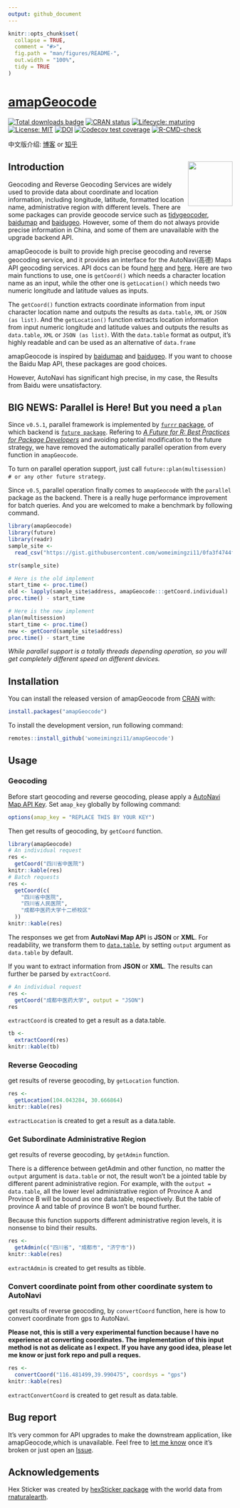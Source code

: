 ```yaml
---
output: github_document
---
```


<!-- README.md is generated from README.Rmd. Please edit that file -->

```r
knitr::opts_chunk$set(
  collapse = TRUE,
  comment = "#>",
  fig.path = "man/figures/README-",
  out.width = "100%",
  tidy = TRUE
)
```

<!-- Place this tag in your head or just before your close body tag. -->
<!--<script async defer src="https://buttons.github.io/buttons.js"></script>-->

# [amapGeocode](https://github.com/womeimingzi11/amapGeocode)

<!-- badges: start -->
[![Total downloads badge](https://cranlogs.r-pkg.org/badges/grand-total/amapGeocode?color=blue)](https://CRAN.R-project.org/package=amapGeocode)
[![CRAN status](https://www.r-pkg.org/badges/version/amapGeocode)](https://CRAN.R-project.org/package=amapGeocode)
[![Lifecycle: maturing](https://img.shields.io/badge/lifecycle-maturing-blue.svg)](https://www.tidyverse.org/lifecycle/#maturing)
[![License: MIT](https://img.shields.io/badge/License-MIT-yellow.svg)](https://opensource.org/licenses/MIT)
[![DOI](https://zenodo.org/badge/297431889.svg)](https://zenodo.org/badge/latestdoi/297431889)
[![Codecov test coverage](https://codecov.io/gh/womeimingzi11/amapGeocode/branch/master/graph/badge.svg)](https://codecov.io/gh/womeimingzi11/amapGeocode?branch=master)
[![R-CMD-check](https://github.com/womeimingzi11/amapGeocode/workflows/R-CMD-check/badge.svg)](https://github.com/womeimingzi11/amapGeocode/actions)
<!-- badges: end -->

中文版介绍: [博客](https://blog.washman.top/post/amapgeocode-%E4%BD%BF%E7%94%A8r%E8%BF%9B%E8%A1%8C%E9%AB%98%E5%BE%B7%E5%9C%B0%E5%9B%BE%E5%9C%B0%E7%90%86%E7%BC%96%E7%A0%81-%E9%80%86%E7%BC%96%E7%A0%81.zh-hans/) or [知乎](https://zhuanlan.zhihu.com/p/264281505)

## Introduction  <img src="man/figures/hexSticker-logo.png" align="right" width="100"/>

Geocoding and Reverse Geocoding Services are widely used to provide data about coordinate and location information, including longitude, latitude, formatted location name, administrative region with different levels. There are some packages can provide geocode service such as [tidygeocoder](https://CRAN.R-project.org/package=tidygeocoder), [baidumap](https://github.com/badbye/baidumap) and [baidugeo](https://github.com/ChrisMuir/baidugeo). However, some of them do not always provide precise information in China, and some of them are unavailable with the upgrade backend API.

amapGeocode is built to provide high precise geocoding and reverse geocoding service, and it provides an interface for the AutoNavi(高德) Maps API geocoding services. API docs can be found [here](https://lbs.amap.com/) and [here](https://lbs.amap.com/api/webservice/summary/). Here are two main functions to use, one is `getCoord()` which needs a character location name as an input, while the other one is `getLocation()` which needs two numeric longitude and latitude values as inputs.

The `getCoord()` function extracts coordinate information from input character location name and outputs the results as `data.table`, `XML` or `JSON (as list)`. And the `getLocation()` function extracts location information from input numeric longitude and latitude values and outputs the results as `data.table`, `XML` or `JSON (as list)`. With the `data.table` format as output, it's highly readable and can be used as an alternative of `data.frame`

amapGeocode is inspired by [baidumap](https://github.com/badbye/baidumap) and [baidugeo](https://github.com/ChrisMuir/baidugeo). If you want to choose the Baidu Map API, these packages are good choices.

However, AutoNavi has significant high precise, in my case, the Results from Baidu were unsatisfactory.

## BIG NEWS: Parallel is Here! But you need a `plan`

Since `v0.5.1`, parallel framework is implemented by [`furrr` package](https://CRAN.R-project.org/package=furrr), of which backend is [`future package`](https://arxiv.org/abs/2008.00553). Refering to [*A Future for R: Best Practices for Package Developers*](https://cran.r-project.org/web/packages/future/vignettes/future-7-for-package-developers.html) and avoiding potential modification to the future strategy, we have removed the automatically parallel operation from every function in `amapGeocode`.

To turn on parallel operation support, just call `future::plan(multisession) # or any other future strategy`.

Since `v0.5`, parallel operation finally comes to `amapGeocode` with the `parallel` package as the backend. There is a really huge performance improvement for batch queries. And you are welcomed to make a benchmark by following command.

```r
library(amapGeocode)
library(future)
library(readr)
sample_site <-
  read_csv("https://gist.githubusercontent.com/womeimingzi11/0fa3f4744f3ebc0f4484a52649f556e5/raw/47a69157f3e26c4d3bc993f3715b9ba88cda9d93/sample_site.csv")

str(sample_site)

# Here is the old implement
start_time <- proc.time()
old <- lapply(sample_site$address, amapGeocode:::getCoord.individual)
proc.time() - start_time

# Here is the new implement
plan(multisession)
start_time <- proc.time()
new <- getCoord(sample_site$address)
proc.time() - start_time

```

*While parallel support is a totally threads depending operation, so you will get completely different speed on different devices.*

## Installation

You can install the released version of amapGeocode from [CRAN](https://CRAN.R-project.org/package=amapGeocode) with:
``` r
install.packages("amapGeocode")
```
To install the development version, run following command:
``` r
remotes::install_github('womeimingzi11/amapGeocode')
```

## Usage
### Geocoding
Before start geocoding and reverse geocoding, please apply a [AutoNavi Map API Key](https://lbs.amap.com/dev/). Set `amap_key` globally by following command:

```r
options(amap_key = "REPLACE THIS BY YOUR KEY")
```

Then get results of geocoding, by `getCoord` function. 

```r
library(amapGeocode)
# An individual request
res <-
  getCoord("四川省中医院")
knitr::kable(res)
# Batch requests
res <-
  getCoord(c(
    "四川省中医院",
    "四川省人民医院",
    "成都中医药大学十二桥校区"
  ))
knitr::kable(res)
```

The responses we get from **AutoNavi Map API** is **JSON** or **XML**. For readability, we transform them to [`data.table`](https://CRAN.R-project.org/package=data.table), by setting `output` argument as `data.table` by default.

If you want to extract information from **JSON** or **XML**. The results can further be parsed by `extractCoord`.

```r
# An individual request
res <-
  getCoord("成都中医药大学", output = "JSON")
res
```

`extractCoord` is created to get a result as a data.table.

```r
tb <-
  extractCoord(res)
knitr::kable(tb)
```
### Reverse Geocoding

get results of reverse geocoding, by `getLocation` function. 

```r
res <-
  getLocation(104.043284, 30.666864)
knitr::kable(res)
```

`extractLocation` is created to get a result as a data.table.

### Get Subordinate Administrative Region

get results of reverse geocoding, by `getAdmin` function.

There is a difference between getAdmin and other function, no matter the `output` argument is `data.table` or not, the result won't be a jointed table by different parent administrative region. For example, with the `output = data.table`, all the lower level administrative region of Province A and Province B will be bound as one data.table, respectively. But the table of province A and table of province B won't be bound further.

Because this function supports different administrative region levels, it is nonsense to bind their results.

```r
res <-
  getAdmin(c("四川省", "成都市", "济宁市"))
knitr::kable(res)
```

`extractAdmin` is created to get results as tibble.

### Convert coordinate point from other coordinate system to AutoNavi

get results of reverse geocoding, by `convertCoord` function, here is how to convert coordinate from gps to AutoNavi.

**Please not, this is still a very experimental function because I have no experience at converting coordinates. The implementation of this input method is not as delicate as I expect. If you have any good idea, please let me know or just fork repo and pull a reques.**

```r
res <-
  convertCoord("116.481499,39.990475", coordsys = "gps")
knitr::kable(res)
```

`extractConvertCoord` is created to get result as data.table.

## Bug report
It's very common for API upgrades to make the downstream application, like amapGeocode,which is unavailable. Feel free to [let me know](mailto://chenhan28@gmail.com) once it's broken or just open an <a class="github-button" href="https://github.com/womeimingzi11/amapGeocode/issues" data-color-scheme="no-preference: light; light: light; dark: dark;" data-size="large" aria-label="Issue womeimingzi11/amapGeocode on GitHub">Issue</a>.

## Acknowledgements
Hex Sticker was created by [hexSticker package](https://github.com/GuangchuangYu/hexSticker) with the world data from  [rnaturalearth](https://CRAN.R-project.org/package=rnaturalearth).
